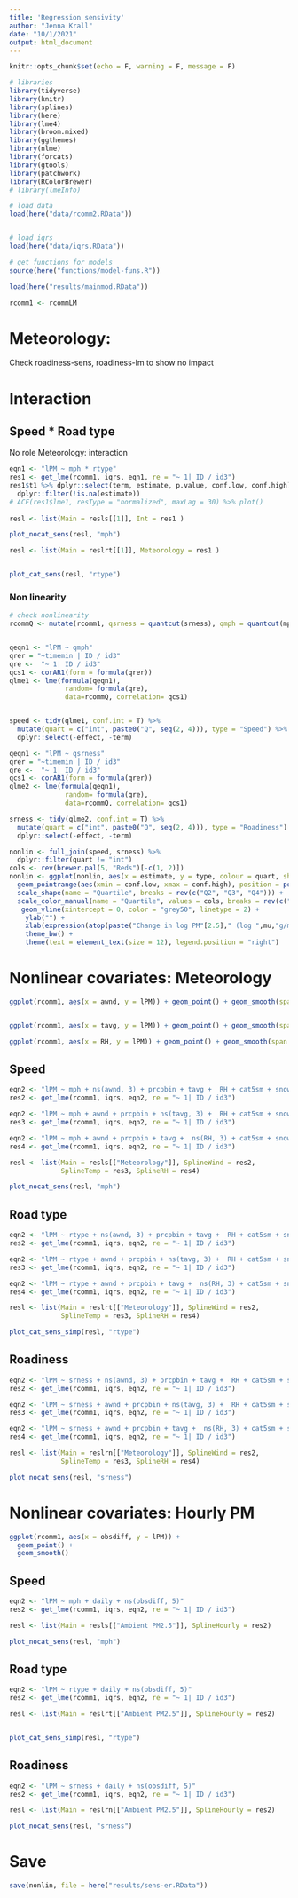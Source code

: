 ```yaml
---
title: 'Regression sensivity'
author: "Jenna Krall"
date: "10/1/2021"
output: html_document
---
```


```r
knitr::opts_chunk$set(echo = F, warning = F, message = F)
```

```r
# libraries
library(tidyverse)
library(knitr)
library(splines)
library(here)
library(lme4)
library(broom.mixed)
library(ggthemes)
library(nlme)
library(forcats)
library(gtools)
library(patchwork)
library(RColorBrewer)
# library(lmeInfo)

```


```r
# load data
load(here("data/rcomm2.RData"))


# load iqrs
load(here("data/iqrs.RData"))

# get functions for models
source(here("functions/model-funs.R"))

load(here("results/mainmod.RData"))

```

```r
rcomm1 <- rcommLM
```

# Meteorology:

Check roadiness-sens, roadiness-lm to show no impact

# Interaction


## Speed * Road type

No role
Meteorology: interaction

```r
eqn1 <- "lPM ~ mph * rtype"
res1 <- get_lme(rcomm1, iqrs, eqn1, re = "~ 1| ID / id3")
res1$t1 %>% dplyr::select(term, estimate, p.value, conf.low, conf.high) %>%
  dplyr::filter(!is.na(estimate))
# ACF(res1$lme1, resType = "normalized", maxLag = 30) %>% plot()
 
resl <- list(Main = resls[[1]], Int = res1 )

plot_nocat_sens(resl, "mph")

resl <- list(Main = reslrt[[1]], Meteorology = res1 )


plot_cat_sens(resl, "rtype")

```




### Non linearity

```r
# check nonlinearity
rcommQ <- mutate(rcomm1, qsrness = quantcut(srness), qmph = quantcut(mph)) 


qeqn1 <- "lPM ~ qmph"
qrer = "~timemin | ID / id3"
qre <-  "~ 1| ID / id3"
qcs1 <- corAR1(form = formula(qrer))
qlme1 <- lme(formula(qeqn1),
              random= formula(qre),
              data=rcommQ, correlation= qcs1)


speed <- tidy(qlme1, conf.int = T) %>%
  mutate(quart = c("int", paste0("Q", seq(2, 4))), type = "Speed") %>%
  dplyr::select(-effect, -term)

qeqn1 <- "lPM ~ qsrness"
qrer = "~timemin | ID / id3"
qre <-  "~ 1| ID / id3"
qcs1 <- corAR1(form = formula(qrer))
qlme2 <- lme(formula(qeqn1),
              random= formula(qre),
              data=rcommQ, correlation= qcs1)

srness <- tidy(qlme2, conf.int = T) %>%
  mutate(quart = c("int", paste0("Q", seq(2, 4))), type = "Roadiness") %>%
  dplyr::select(-effect, -term)

```


```r
nonlin <- full_join(speed, srness) %>%
  dplyr::filter(quart != "int")
cols <- rev(brewer.pal(5, "Reds")[-c(1, 2)])
nonlin <- ggplot(nonlin, aes(x = estimate, y = type, colour = quart, shape = quart)) +
  geom_pointrange(aes(xmin = conf.low, xmax = conf.high), position = position_dodge(0.6)) +
  scale_shape(name = "Quartile", breaks = rev(c("Q2", "Q3", "Q4"))) +
  scale_color_manual(name = "Quartile", values = cols, breaks = rev(c("Q2", "Q3", "Q4"))) +
   geom_vline(xintercept = 0, color = "grey50", linetype = 2) +
    ylab("") +
    xlab(expression(atop(paste("Change in log PM"[2.5]," (log ",mu,"g/m"^3, ")"), "compared to first quartile (Q1)"))) +
    theme_bw() +
    theme(text = element_text(size = 12), legend.position = "right")
```


# Nonlinear covariates: Meteorology

```r
ggplot(rcomm1, aes(x = awnd, y = lPM)) + geom_point() + geom_smooth(span = 0.75, method = "loess")


ggplot(rcomm1, aes(x = tavg, y = lPM)) + geom_point() + geom_smooth(span = 1, method = "loess")

ggplot(rcomm1, aes(x = RH, y = lPM)) + geom_point() + geom_smooth(span = 1, method = "loess")
```
## Speed

```r
eqn2 <- "lPM ~ mph + ns(awnd, 3) + prcpbin + tavg +  RH + cat5sm + snowbin" 
res2 <- get_lme(rcomm1, iqrs, eqn2, re = "~ 1| ID / id3")

eqn2 <- "lPM ~ mph + awnd + prcpbin + ns(tavg, 3) +  RH + cat5sm + snowbin" 
res3 <- get_lme(rcomm1, iqrs, eqn2, re = "~ 1| ID / id3")

eqn2 <- "lPM ~ mph + awnd + prcpbin + tavg +  ns(RH, 3) + cat5sm + snowbin" 
res4 <- get_lme(rcomm1, iqrs, eqn2, re = "~ 1| ID / id3")

resl <- list(Main = resls[["Meteorology"]], SplineWind = res2,
             SplineTemp = res3, SplineRH = res4)

plot_nocat_sens(resl, "mph")
```

## Road type
```r

eqn2 <- "lPM ~ rtype + ns(awnd, 3) + prcpbin + tavg +  RH + cat5sm + snowbin" 
res2 <- get_lme(rcomm1, iqrs, eqn2, re = "~ 1| ID / id3")

eqn2 <- "lPM ~ rtype + awnd + prcpbin + ns(tavg, 3) +  RH + cat5sm + snowbin" 
res3 <- get_lme(rcomm1, iqrs, eqn2, re = "~ 1| ID / id3")

eqn2 <- "lPM ~ rtype + awnd + prcpbin + tavg +  ns(RH, 3) + cat5sm + snowbin" 
res4 <- get_lme(rcomm1, iqrs, eqn2, re = "~ 1| ID / id3")

resl <- list(Main = reslrt[["Meteorology"]], SplineWind = res2,
             SplineTemp = res3, SplineRH = res4)

plot_cat_sens_simp(resl, "rtype")
```

## Roadiness

```r

eqn2 <- "lPM ~ srness + ns(awnd, 3) + prcpbin + tavg +  RH + cat5sm + snowbin" 
res2 <- get_lme(rcomm1, iqrs, eqn2, re = "~ 1| ID / id3")

eqn2 <- "lPM ~ srness + awnd + prcpbin + ns(tavg, 3) +  RH + cat5sm + snowbin" 
res3 <- get_lme(rcomm1, iqrs, eqn2, re = "~ 1| ID / id3")

eqn2 <- "lPM ~ srness + awnd + prcpbin + tavg +  ns(RH, 3) + cat5sm + snowbin" 
res4 <- get_lme(rcomm1, iqrs, eqn2, re = "~ 1| ID / id3")

resl <- list(Main = reslrn[["Meteorology"]], SplineWind = res2,
             SplineTemp = res3, SplineRH = res4)

plot_nocat_sens(resl, "srness")
```




# Nonlinear covariates: Hourly PM


```r
ggplot(rcomm1, aes(x = obsdiff, y = lPM)) +
  geom_point() +
  geom_smooth()
```
## Speed

```r
eqn2 <- "lPM ~ mph + daily + ns(obsdiff, 5)" 
res2 <- get_lme(rcomm1, iqrs, eqn2, re = "~ 1| ID / id3")

resl <- list(Main = resls[["Ambient PM2.5"]], SplineHourly = res2)

plot_nocat_sens(resl, "mph")
```

## Road type
```r

eqn2 <- "lPM ~ rtype + daily + ns(obsdiff, 5)" 
res2 <- get_lme(rcomm1, iqrs, eqn2, re = "~ 1| ID / id3")

resl <- list(Main = reslrt[["Ambient PM2.5"]], SplineHourly = res2)


plot_cat_sens_simp(resl, "rtype")
```

## Roadiness

```r

eqn2 <- "lPM ~ srness + daily + ns(obsdiff, 5)" 
res2 <- get_lme(rcomm1, iqrs, eqn2, re = "~ 1| ID / id3")

resl <- list(Main = reslrn[["Ambient PM2.5"]], SplineHourly = res2)

plot_nocat_sens(resl, "srness")
```



# Save
```r
save(nonlin, file = here("results/sens-er.RData"))

```
